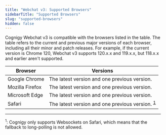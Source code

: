 ```yaml
---
title: "Webchat v3: Supported Browsers"
sidebarTitle: "Supported Browsers"
slug: "supported-browsers"
hidden: false
---
```



Cognigy Webchat v3 is compatible with the browsers listed in the table. The table refers to the current and previous major versions of each browser, including all their minor and patch releases. For example, if the current version is Chrome 120, Webchat v3 supports 120.x.x and 119.x.x, but 118.x.x and earlier aren't supported.

| Browser         | Versions                                          |
|-----------------|---------------------------------------------------|
| Google Chrome   | The latest version and one previous version.      |
| Mozilla Firefox | The latest version and one previous version.      |
| Microsoft Edge  | The latest version and one previous version.      |
| Safari          | The latest version and one previous version. <sup>[1](#footnote1)</sup> |

<WebchatRestrictions/>

---

<sup id="footnote1">1</sup>: Cognigy only supports Websockets on Safari, which means that the fallback to long-polling is not allowed.


